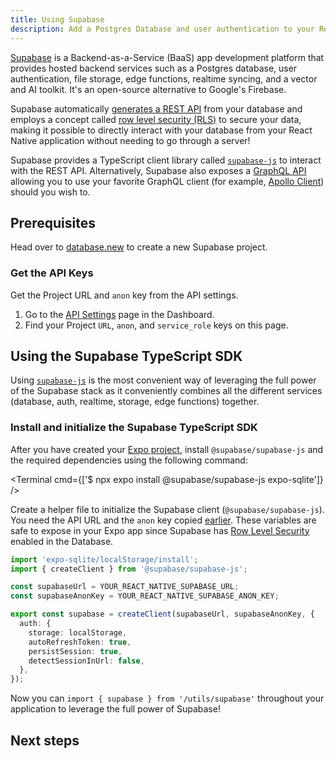 ```yaml
---
title: Using Supabase
description: Add a Postgres Database and user authentication to your React Native app with Supabase.
---
```



[Supabase](https://supabase.com/?utm_source=expo&utm_medium=referral&utm_term=expo-react-native) is a Backend-as-a-Service (BaaS) app development platform that provides hosted backend services such as a Postgres database, user authentication, file storage, edge functions, realtime syncing, and a vector and AI toolkit. It's an open-source alternative to Google's Firebase.

Supabase automatically [generates a REST API](https://supabase.com/docs/guides/api?utm_source=expo&utm_medium=referral&utm_term=expo-react-native) from your database and employs a concept called [row level security (RLS)](https://supabase.com/docs/guides/auth/row-level-security?utm_source=expo&utm_medium=referral&utm_term=expo-react-native) to secure your data, making it possible to directly interact with your database from your React Native application without needing to go through a server!

Supabase provides a TypeScript client library called [`supabase-js`](https://supabase.com/docs/reference/javascript/introduction?utm_source=expo&utm_medium=referral&utm_term=expo-react-native) to interact with the REST API. Alternatively, Supabase also exposes a [GraphQL API](https://supabase.com/docs/guides/database/extensions/pg_graphql?utm_source=expo&utm_medium=referral&utm_term=expo-react-native) allowing you to use your favorite GraphQL client (for example, [Apollo Client](https://supabase.github.io/pg_graphql/usage_with_apollo/)) should you wish to.

## Prerequisites

Head over to [database.new](https://database.new?utm_source=expo&utm_medium=referral&utm_term=expo-react-native) to create a new Supabase project.

### Get the API Keys

Get the Project URL and `anon` key from the API settings.

1. Go to the [API Settings](https://supabase.com/dashboard/project/_/settings/api) page in the Dashboard.
1. Find your Project `URL`, `anon`, and `service_role` keys on this page.

## Using the Supabase TypeScript SDK

Using [`supabase-js`](https://supabase.com/docs/reference/javascript/introduction?utm_source=expo&utm_medium=referral&utm_term=expo-react-native) is the most convenient way of leveraging the full power of the Supabase stack as it conveniently combines all the different services (database, auth, realtime, storage, edge functions) together.

### Install and initialize the Supabase TypeScript SDK

<Step label="1">

After you have created your [Expo project](/get-started/create-a-project/), install `@supabase/supabase-js` and the required dependencies using the following command:

<Terminal cmd={['$ npx expo install @supabase/supabase-js expo-sqlite']} />
</Step>

<Step label="2">

Create a helper file to initialize the Supabase client (`@supabase/supabase-js`). You need the API URL and the `anon` key copied [earlier](#get-the-api-keys). These variables are safe to expose in your Expo app since Supabase has [Row Level Security](https://supabase.com/docs/guides/auth/row-level-security?utm_source=expo&utm_medium=referral&utm_term=expo-react-native) enabled in the Database.

```ts utils/supabase.ts
import 'expo-sqlite/localStorage/install';
import { createClient } from '@supabase/supabase-js';

const supabaseUrl = YOUR_REACT_NATIVE_SUPABASE_URL;
const supabaseAnonKey = YOUR_REACT_NATIVE_SUPABASE_ANON_KEY;

export const supabase = createClient(supabaseUrl, supabaseAnonKey, {
  auth: {
    storage: localStorage,
    autoRefreshToken: true,
    persistSession: true,
    detectSessionInUrl: false,
  },
});
```

Now you can `import { supabase } from '/utils/supabase'` throughout your application to leverage the full power of Supabase!

</Step>

## Next steps

<BoxLink
  title="Build a User Management App"
  description="Learn how to combine Supabase Auth and Database in this quickstart guide."
  href="https://supabase.com/docs/guides/getting-started/tutorials/with-expo-react-native?utm_source=expo&utm_medium=referral&utm_term=expo-react-native"
/>

<BoxLink
  title="Sign in with Apple"
  description="Supabase Auth supports using Sign in with Apple on the web and in native apps for iOS, macOS, watchOS or tvOS."
  href="https://supabase.com/docs/guides/auth/social-login/auth-apple?platform=react-native&utm_source=expo&utm_medium=referral&utm_term=expo-react-native"
/>

<BoxLink
  title="Sign in with Google"
  description="Supabase Auth supports Sign in with Google on the web, native Android applications, and Chrome extensions."
  href="https://supabase.com/docs/guides/auth/social-login/auth-google?platform=react-native&utm_source=expo&utm_medium=referral&utm_term=expo-react-native"
/>

<BoxLink
  title="Deep Linking for OAuth and Magic Links"
  description="When performing OAuth or sending magic link emails from native mobile applications, learn how to configure deep linking for Android and iOS applications."
  href="https://supabase.com/docs/guides/auth/native-mobile-deep-linking?utm_source=expo&utm_medium=referral&utm_term=expo-react-native"
/>

<BoxLink
  title="Offline-first React Native Apps with WatermelonDB"
  description="Learn how to store your data locally and sync it with Postgres using WatermelonDB."
  href="https://supabase.com/blog/react-native-offline-first-watermelon-db?utm_source=expo&utm_medium=referral&utm_term=expo-react-native"
/>

<BoxLink
  title="React Native file upload with Supabase Storage"
  description="Learn how to implement authentication and file upload in a React Native app."
  href="https://supabase.com/blog/react-native-storage?utm_source=expo&utm_medium=referral&utm_term=expo-react-native"
/>
